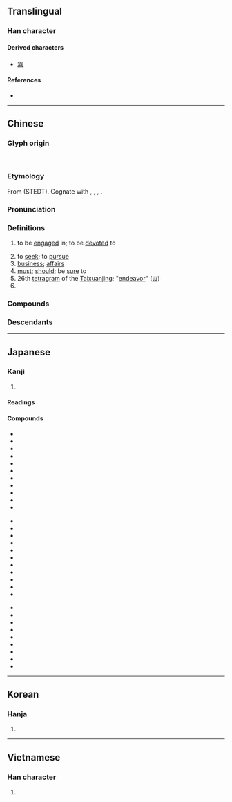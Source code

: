 {{also|务}}
{{character info}}
==Translingual==

===Han character===
{{Han char|rn=19|rad=力|as=09|sn=11|four=18227|canj=NHHES,NHOKS|ids=⿰矛务}}

====Derived characters====
* [[霧]]

====References====
* {{Han ref|kx=0148.200|dkj=02394|dj=0334.040|hdz=42765.090|uh=52D9|ud=21209|bh=B0C8|bd=45256}}

----

==Chinese==
{{zh-forms|s=务}}

===Glyph origin===
{{Han etym}}
{{Han compound|敄|力|c1=p|c2=s|t2=strength|ls=psc}}.

===Etymology===
From {{inh|zh|sit-pro|*mow||to work; to move}} (STEDT). Cognate with {{och-l|懋|to strive}}, {{cog|grt|mo||to move}}, {{cog|kac|'''mu''' ⪤ ə '''mu'''||work; labor}}, {{cog|my|မူ||to pursue some course of action; to act}}.

===Pronunciation===
{{zh-pron
|m=wù
|m-s=
|c=mou6
|c-t=
|g=
|h=pfs=vu
|j=
|mb=
|md=ô
|mn=bū
|mn-t=bhu6
|w=3vu
|x=
|mc=y
|oc=y
|cat=v,n,adv,pn
}}

===Definitions===
{{zh-hanzi}}

# to be [[engaged]] in; to be [[devoted]] to
#: {{zh-x|服務|service}}
# to [[seek]]; to [[pursue]]
# [[business]]; [[affairs]]
# [[must]]; [[should]]; be [[sure]] to
# 26th [[tetragram]] of the [[Taixuanjing]]; "[[endeavor]]" ([[𝌟]])
# {{surname|zh}}

===Compounds===
{{zh-der|內務|務農|務頭|公務|實務|工業服務|務實|不務正業|單務契約|勞務|勞務出口|務求|告知義務|不知務|務期|不達時務|務本|務力|務腳|司務|上線服務|商務仲裁|不知世務|務實去華|債務|債務人|務必|務外|任務|國務總理|勤務召集|不識時務|就業服務|急務|務實生理|務本抑末|公義務|徇務|國務院|劇務|商務|庶務|帳務|不諳事務|常務|家務事|務須|國務|國務會議|工務局|分務|勤務員|公務人員|事務|國務卿|常務委員|家務|公務員|事務所|學務|外務|勞動服務|售後服務|塵務|俗務|世務|大務|外務員|官務|報務|大小事務|勤務|叫醒服務|勤務兵|乘務員|事務官|先務|僑務|不急之務|業務會報|本務|毛舉細務|教務長|服務證|服務業|校務|機務|業務|特務|服務生|服務社|服務連鎖|業務員|瑣務|戰地政務|正務|捨近務遠|稅務人員|撥接服務|港務局|捐華務實|法務部|稅務司|稅務|社會服務|服務|政務|承務|洋務|村務酒|當務之急|社區服務|教務|林務|法務|時務|業務公電|會務|服務員|港務|服務臺|碎務|洋務運動|盡義務|河務|教務主任|村務|服務處|服務站|樹德務滋|知時識務|服務規程|政務官|政務委員|成務|黨務|警務|醫務扶助|警察勤務|義務教育|部務|財務|陳言務去|醫務|識時務|航務|財務報表|賣務場|財務管理|總務|貪多務得|郵務員|義務|鹽務總局|鹽務|鹺務|邊務|醫務人員|鬧家務|農務|要務|雙務契約|識時達務|軍務|除惡務盡|除惡務本|防務|開物成務|雜務|諸務叢脞|選務|酒務|警務處|話務員|職務|虛談廢務|船務|義務兵|務河}}

===Descendants===
{{CJKV||む|무|vụ}}

----

==Japanese==

===Kanji===
{{ja-kanji|grade=5|rs=力09}}

# {{rfdef|ja|sort=力09}}

====Readings====
{{ja-readings
|goon=む
|kanon=ぶ
|kun=つと-める, つと-まる
}}

====Compounds====
{{top3}}
* {{ja-r|役%務|えき%む}}
* {{ja-r|外%務%員|がい%む%いん}}
* {{ja-r|外%務%省|がい%む%しょう}}
* {{ja-r|義務|ぎむ}}
* {{ja-r|教務|きょうむ}}
* {{ja-r|業務|ぎょうむ}}
* {{ja-r|勤務|きんむ}}
* {{ja-r|公務|こうむ}}
* {{ja-r|公%務%員|こう%む%いん}}
* {{ja-r|校%務%員|こう%む%いん}}
* {{ja-r|債%務|さい%む}}
{{mid3}}
* {{ja-r|財%務|ざい%む}}
* {{ja-r|財%務%省|ざい%む%しょう}}
* {{ja-r|雑%務|ざつ%む}}
* {{ja-r|残務|ざんむ}}
* {{ja-r|事務|じむ}}
* {{ja-r|実%務|じつ%む}}
* {{ja-r|職%務|しょく%む}}
* {{ja-r|庶務|しょむ}}
* {{ja-r|政務|せいむ}}
* {{ja-r|責%務|せき%む}}
* {{ja-r|総務|そうむ}}
{{mid3}}
* {{ja-r|総%務%省|そう%む%しょう}}
* {{ja-r|担務|たんむ}}
* {{ja-r|内%務%省|ない%む%しょう}}
* {{ja-r|任務|にんむ}}
* {{ja-r|服%務|ふく%む}}
* {{ja-r|法務|ほうむ}}
* {{ja-r|用務|ようむ}}
* {{ja-r|用%務%員|よう%む%いん}}
* {{ja-r|労務|ろうむ}}
{{bottom}}

----

==Korean==

===Hanja===
{{ko-hanja|무}}

# {{rfdef|ko|sort=力09}}

----

==Vietnamese==

===Han character===
{{vi-readings|readings=vụ, kiết|rs=力09}}

# {{rfdef|vi|sort=力09}}